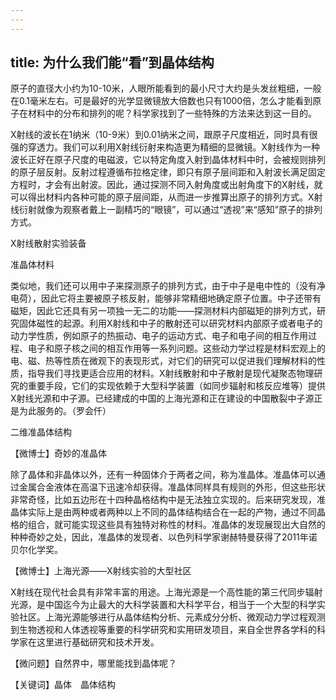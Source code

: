 ```yaml
---
---
---
```

title: 为什么我们能“看”到晶体结构
---




原子的直径大小约为10-10米，人眼所能看到的最小尺寸大约是头发丝粗细，一般在0.1毫米左右。可是最好的光学显微镜放大倍数也只有1000倍，怎么才能看到原子在材料中的分布和排列的呢？科学家找到了一些特殊的方法来达到这一目的。

X射线的波长在1纳米（10-9米）到0.01纳米之间，跟原子尺度相近，同时具有很强的穿透力。我们可以利用X射线衍射来构造更为精细的显微镜。X射线作为一种波长正好在原子尺度的电磁波，它以特定角度入射到晶体材料中时，会被规则排列的原子层反射。反射过程遵循布拉格定律，即只有原子层间距和入射波长满足固定方程时，才会有出射波。因此，通过探测不同入射角度或出射角度下的X射线，就可以得出材料内各种可能的原子层间距，从而进一步推算出原子的排列方式。X射线衍射就像为观察者戴上一副精巧的“眼镜”，可以通过“透视”来“感知”原子的排列方式。

X射线散射实验装备



准晶体材料



类似地，我们还可以用中子来探测原子的排列方式，由于中子是电中性的（没有净电荷），因此它将主要被原子核反射，能够非常精细地确定原子位置。中子还带有磁矩，因此它还具有另一项独一无二的功能——探测材料内部磁矩的排列方式，研究固体磁性的起源。利用X射线和中子的散射还可以研究材料内部原子或者电子的动力学性质，例如原子的热振动、电子的运动方式、电子和电子间的相互作用过程、电子和原子核之间的相互作用等一系列问题。这些动力学过程是材料宏观上的电、磁、热等性质在微观下的表现形式，对它们的研究可以促进我们理解材料的性质，指导我们寻找更适合应用的材料。X射线散射和中子散射是现代凝聚态物理研究的重要手段，它们的实现依赖于大型科学装置（如同步辐射和核反应堆等）提供X射线光源和中子源。已经建成的中国的上海光源和正在建设的中国散裂中子源正是为此服务的。（罗会仟）

二维准晶体结构





【微博士】奇妙的准晶体

除了晶体和非晶体以外，还有一种固体介于两者之间，称为准晶体。准晶体可以通过金属合金液体在高温下迅速冷却获得。准晶体同样具有规则的外形，但这些形状非常奇怪，比如五边形在十四种晶格结构中是无法独立实现的。后来研究发现，准晶体实际上是由两种或者两种以上不同的晶体结构结合在一起的产物，通过不同晶格的组合，就可能实现这些具有独特对称性的材料。准晶体的发现展现出大自然的种种奇妙之处，因此，准晶体的发现者、以色列科学家谢赫特曼获得了2011年诺贝尔化学奖。

【微博士】上海光源——X射线实验的大型社区

X射线在现代社会具有非常丰富的用途。上海光源是一个高性能的第三代同步辐射光源，是中国迄今为止最大的大科学装置和大科学平台，相当于一个大型的科学实验社区。上海光源能够进行从晶体结构分析、元素成分分析、微观动力学过程观测到生物透视和人体透视等重要的科学研究和实用研发项目，来自全世界各学科的科学家在这里进行基础研究和技术开发。

【微问题】自然界中，哪里能找到晶体呢？

【关键词】晶体　晶体结构